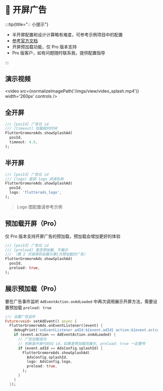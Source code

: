 
# 📱 开屏广告

:::tip{title="💡 小提示"}

 - 半开屏配置和设计计算略有难度，可参考示例项目中的配置
 - [参考官方文档](https://www.csjplatform.com/union/media/union/download/detail?id=142&docId=27615&osType=android)
 - 开屏预加载功能，仅 Pro 版本支持
 - Pro 版客户，如有问题随时联系我，提供配置指导

:::

## 演示视频

<video src={normalizeImagePath('/imgs/view/video_splash.mp4')}  width='260px' controls />

## 全开屏

```dart title="example/pages/splash_page.dart"
/// [posId] 广告位 id
/// [timeout] 加载超时时间
FlutterGromoreAds.showSplashAd(
  posId,
  timeout: 4.5,
);
```

## 半开屏

```dart dart {5} title="example/pages/splash_page.dart"
/// [posId] 广告位 id
/// [logo] 底部 logo 资源名称
FlutterGromoreAds.showSplashAd(
  posId,
  logo: 'flutterads_logo',
);
```

> Logo 图配置请参考示例

## 预加载开屏（Pro）

仅 Pro 版本支持开屏广告的预加载，预加载会增加更好的体验

```dart dart {6} title="example/pages/splash_page.dart"
/// [posId] 广告位 id
/// [preload] 是否预加载，不展示
/// （第 2 次调用则会展示第1次预加载的广告）
FlutterGromoreAds.showSplashAd(
  posId,
  preload: true,
);
```

## 展示预加载（Pro）

要在广告事件监听 `AdEventAction.onAdLoaded` 中再次调用展示开屏方法，需要设置预加载 `preload: true`

```dart dart {5-15} title="example/pages/splash_page.dart"
/// 设置广告监听
Future<void> setAdEvent() async {
  FlutterGromoreAds.onEventListener((event) {
    debugPrint('onEventListener adId:${event.adId} action:${event.action}');
    if (event.action == AdEventAction.onAdLoaded) {
      // 广告加载成功
      // 判断是开屏代码位 id，如果是预加载则展示, preload: true 一定要传
      if (event.adId == AdsConfig.splashId) {
        FlutterGromoreAds.showSplashAd(
          AdsConfig.splashId,
          logo: AdsConfig.logo,
          preload: true,
        );
      }
    }
  });
```


